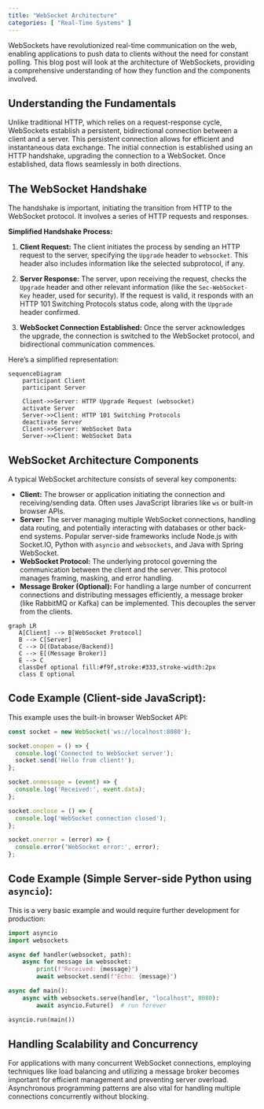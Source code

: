 ```yaml
---
title: "WebSocket Architecture"
categories: [ "Real-Time Systems" ]
---
```


WebSockets have revolutionized real-time communication on the web, enabling applications to push data to clients without the need for constant polling. This blog post will look at the architecture of WebSockets, providing a comprehensive understanding of how they function and the components involved.

## Understanding the Fundamentals

Unlike traditional HTTP, which relies on a request-response cycle, WebSockets establish a persistent, bidirectional connection between a client and a server. This persistent connection allows for efficient and instantaneous data exchange. The initial connection is established using an HTTP handshake, upgrading the connection to a WebSocket. Once established, data flows seamlessly in both directions.

## The WebSocket Handshake

The handshake is important, initiating the transition from HTTP to the WebSocket protocol. It involves a series of HTTP requests and responses.

**Simplified Handshake Process:**

1.  **Client Request:** The client initiates the process by sending an HTTP request to the server, specifying the `Upgrade` header to `websocket`. This header also includes information like the selected subprotocol, if any.

2.  **Server Response:** The server, upon receiving the request, checks the `Upgrade` header and other relevant information (like the `Sec-WebSocket-Key` header, used for security). If the request is valid, it responds with an HTTP 101 Switching Protocols status code, along with the `Upgrade` header confirmed.

3.  **WebSocket Connection Established:** Once the server acknowledges the upgrade, the connection is switched to the WebSocket protocol, and bidirectional communication commences.

Here's a simplified representation:

```mermaid
sequenceDiagram
    participant Client
    participant Server

    Client->>Server: HTTP Upgrade Request (websocket)
    activate Server
    Server->>Client: HTTP 101 Switching Protocols
    deactivate Server
    Client->>Server: WebSocket Data
    Server->>Client: WebSocket Data
```

## WebSocket Architecture Components

A typical WebSocket architecture consists of several key components:

-   **Client:** The browser or application initiating the connection and receiving/sending data. Often uses JavaScript libraries like `ws` or built-in browser APIs.
-   **Server:** The server managing multiple WebSocket connections, handling data routing, and potentially interacting with databases or other back-end systems. Popular server-side frameworks include Node.js with Socket.IO, Python with `asyncio` and `websockets`, and Java with Spring WebSocket.
-   **WebSocket Protocol:** The underlying protocol governing the communication between the client and the server. This protocol manages framing, masking, and error handling.
-   **Message Broker (Optional):** For handling a large number of concurrent connections and distributing messages efficiently, a message broker (like RabbitMQ or Kafka) can be implemented. This decouples the server from the clients.

```mermaid
graph LR
   A[Client] --> B[WebSocket Protocol]
   B --> C[Server]
   C --> D[(Database/Backend)]
   C --> E[(Message Broker)]
   E --> C
   classDef optional fill:#f9f,stroke:#333,stroke-width:2px
   class E optional
```

## Code Example (Client-side JavaScript):

This example uses the built-in browser WebSocket API:

``` javascript
const socket = new WebSocket('ws://localhost:8080');

socket.onopen = () => {
  console.log('Connected to WebSocket server');
  socket.send('Hello from client!');
};

socket.onmessage = (event) => {
  console.log('Received:', event.data);
};

socket.onclose = () => {
  console.log('WebSocket connection closed');
};

socket.onerror = (error) => {
  console.error('WebSocket error:', error);
};
```

## Code Example (Simple Server-side Python using `asyncio`):

This is a very basic example and would require further development for production:

``` python
import asyncio
import websockets

async def handler(websocket, path):
    async for message in websocket:
        print(f"Received: {message}")
        await websocket.send(f"Echo: {message}")

async def main():
    async with websockets.serve(handler, "localhost", 8080):
        await asyncio.Future()  # run forever

asyncio.run(main())
```

## Handling Scalability and Concurrency

For applications with many concurrent WebSocket connections, employing techniques like load balancing and utilizing a message broker becomes important for efficient management and preventing server overload. Asynchronous programming patterns are also vital for handling multiple connections concurrently without blocking.



